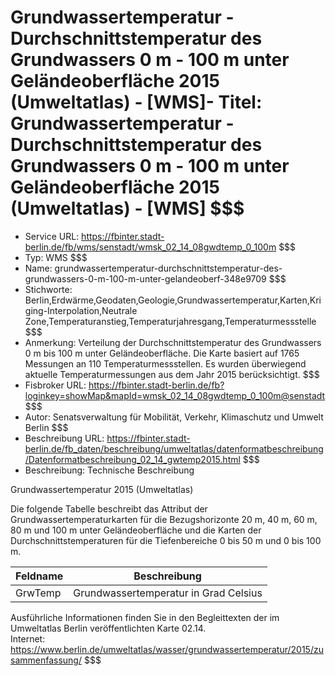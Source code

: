 # Grundwassertemperatur - Durchschnittstemperatur des Grundwassers 0 m - 100 m unter Geländeoberfläche 2015 (Umweltatlas) - [WMS]- Titel: Grundwassertemperatur - Durchschnittstemperatur des Grundwassers 0 m - 100 m unter Geländeoberfläche 2015 (Umweltatlas) - [WMS] $$$
- Service URL: https://fbinter.stadt-berlin.de/fb/wms/senstadt/wmsk_02_14_08gwdtemp_0_100m $$$
- Typ: WMS $$$
- Name: grundwassertemperatur-durchschnittstemperatur-des-grundwassers-0-m-100-m-unter-gelandeoberf-348e9709 $$$
- Stichworte: Berlin,Erdwärme,Geodaten,Geologie,Grundwassertemperatur,Karten,Kriging-Interpolation,Neutrale Zone,Temperaturanstieg,Temperaturjahresgang,Temperaturmessstelle $$$
- Anmerkung: Verteilung der Durchschnittstemperatur des Grundwassers 0 m bis 100 m unter Geländeoberfläche. Die Karte basiert auf 1765 Messungen an 110 Temperaturmessstellen. Es wurden überwiegend aktuelle Temperaturmessungen aus dem Jahr 2015 berücksichtigt. $$$
- Fisbroker URL: https://fbinter.stadt-berlin.de/fb?loginkey=showMap&mapId=wmsk_02_14_08gwdtemp_0_100m@senstadt $$$
- Autor: Senatsverwaltung für Mobilität, Verkehr, Klimaschutz und Umwelt Berlin $$$
- Beschreibung URL: https://fbinter.stadt-berlin.de/fb_daten/beschreibung/umweltatlas/datenformatbeschreibung/Datenformatbeschreibung_02_14_gwtemp2015.html $$$
- Beschreibung: Technische Beschreibung 

Grundwassertemperatur 2015 (Umweltatlas)

Die folgende Tabelle beschreibt das Attribut der Grundwassertemperaturkarten für die Bezugshorizonte 20 m, 40 m, 60 m, 80 m und 100 m unter Geländeoberfläche und die Karten der Durchschnittstemperaturen für die Tiefenbereiche 0 bis 50 m und 0 bis 100 m.

| **Feldname** | **Beschreibung**                      |
| ------------ | ------------------------------------- |
| GrwTemp      | Grundwassertemperatur in Grad Celsius |

Ausführliche Informationen finden Sie in den Begleittexten der im Umweltatlas Berlin veröffentlichten Karte 02.14.  
Internet: https://www.berlin.de/umweltatlas/wasser/grundwassertemperatur/2015/zusammenfassung/ $$$
